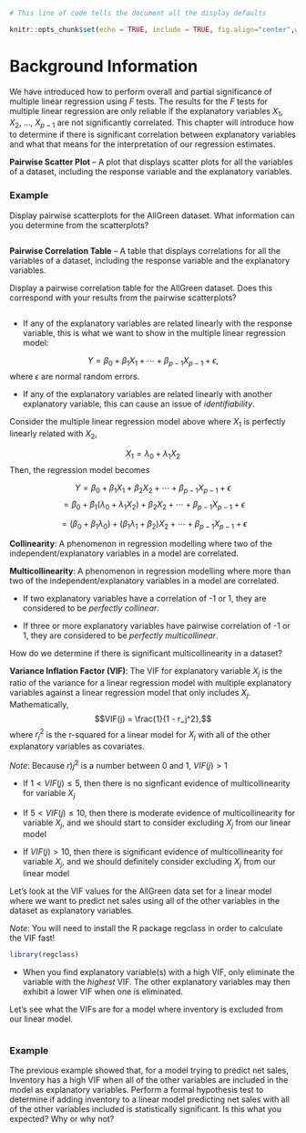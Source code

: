 ```{r setup, include = TRUE, echo=FALSE}
# This line of code tells the document all the display defaults

knitr::opts_chunk$set(echo = TRUE, include = TRUE, fig.align="center",warnings = FALSE,fig.width = 5,fig.height=3)
```

# Background Information

We have introduced how to perform overall and partial significance of multiple linear regression using $F$ tests.  The results for the $F$ tests for multiple linear regression are only reliable if the explanatory variables $X_1$, $X_2$, $\dots$, $X_{p-1}$ are not significantly correlated.  This chapter will introduce how to determine if there is significant correlation between explanatory variables and what that means for the interpretation of our regression estimates.

**Pairwise Scatter Plot** -- A plot that displays scatter plots for all the variables of a dataset, including the response variable and the explanatory variables.

### Example

Display pairwise scatterplots for the AllGreen dataset.  What information can you determine from the scatterplots?

```{r}
```

**Pairwise Correlation Table** -- A table that displays correlations for all the variables of a dataset, including the response variable and the explanatory variables.

Display a pairwise correlation table for the AllGreen dataset.  Does this correspond with your results from the pairwise scatterplots?
```{r}
```

- If any of the explanatory variables are related linearly with the response variable, this is what we want to show in the multiple linear regression model:

$$Y = \beta_0 + \beta_1 X_1 + \cdots + \beta_{p-1}X_{p-1} + \epsilon,$$
where $\epsilon$ are normal random errors.

- If any of the explanatory variables are related linearly with another explanatory variable, this can cause an issue of *identifiability*.

Consider the multiple linear regression model above where $X_1$ is perfectly linearly related with $X_2$,

$$X_1 = \lambda_0 + \lambda_1 X_2$$
Then, the regression model becomes

$$Y = \beta_0 + \beta_1X_1 + \beta_2X_2 + \cdots + \beta_{p-1}X_{p-1} + \epsilon$$
$$ = \beta_0 + \beta_1(\lambda_0 + \lambda_1X_2) + \beta_2X_2 + \cdots + \beta_{p-1}X_{p-1} + \epsilon$$

$$ = (\beta_0 + \beta_1\lambda_0) + (\beta_1\lambda_1 + \beta_2)X_2 + \cdots + \beta_{p-1}X_{p-1} + \epsilon$$

**Collinearity**: A phenomenon in regression modelling where two of the independent/explanatory variables in a model are correlated.

**Multicollinearity**: A phenomenon in regression modelling where more than two of the independent/explanatory variables in a model are correlated.

- If two explanatory variables have a correlation of -1 or 1, they are considered to be *perfectly collinear*.

- If three or more explanatory variables have pairwise correlation of -1 or 1, they are considered to be *perfectly multicollinear*.

How do we determine if there is significant multicollinearity in a dataset?

**Variance Inflation Factor (VIF)**: The VIF for explanatory variable $X_j$ is the ratio of the variance for a linear regression model with multiple explanatory variables against a linear regression model that only includes $X_j$.  Mathematically, $$VIF(j) = \frac{1}{1 - r_j^2},$$ where $r_j^2$ is the r-squared for a linear model for $X_j$ with all of the other explanatory variables as covariates.  

*Note*: Because $r)j^2$ is a number between 0 and 1, $VIF(j) > 1$

- If $1 < VIF(j) \leq 5$, then there is no signficant evidence of multicollinearity for variable $X_j$

- If $5 < VIF(j) \leq 10$, then there is moderate evidence of multicollinearity for variable $X_j$, and we should start to consider excluding $X_j$ from our linear model

- If $VIF(j) > 10$, then there is significant evidence of multicollinearity for variable $X_j$, and we should definitely consider excluding $X_j$ from our linear model

Let's look at the VIF values for the AllGreen data set for a linear model where we want to predict net sales using all of the other variables in the dataset as explanatory variables.

*Note*: You will need to install the R package regclass in order to calculate the VIF fast!

```{r}
library(regclass)
```
- When you find explanatory variable(s) with a high VIF, only eliminate the variable with the *highest* VIF.  The other explanatory variables may then exhibit a lower VIF when one is eliminated.

Let's see what the VIFs are for a model where inventory is excluded from our linear model.

```{r}
```

### Example

The previous example showed that, for a model trying to predict net sales, Inventory has a high VIF when all of the other variables are included in the model as explanatory variables.  Perform a formal hypothesis test to determine if adding inventory to a linear model predicting net sales with all of the other variables included is statistically significant.  Is this what you expected?  Why or why not?

```{r}
```

